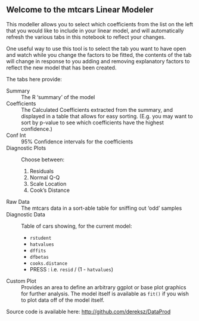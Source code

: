 ## Welcome to the mtcars Linear Modeler

This modeller allows you to select which coefficients from the list on the left
that you would like to include in your linear model, and will automatically
refresh the various tabs in this notebook to reflect your changes.

One useful way to use this tool is to select the tab you want to have open
and watch while you change the factors to be fitted, the contents of the tab will change 
in response to you adding and removing explanatory factors to reflect the new model
that has been created.

The tabs here provide:

Summary
  : The R 'summary' of the model

Coefficients
  : The Calculated Coefficients extracted from the summary,
    and displayed in a table that allows for easy sorting.
    (E.g. you may want to sort by p-value to see which coefficients
    have the highest confidence.)

Conf Int
  : 95% Confidence intervals for the coefficients

Diagnostic Plots
  : Choose between:
  
      1. Residuals
      1. Normal Q-Q
      1. Scale Location
      1. Cook's Distance

Raw Data
  : The mtcars data in a sort-able table for sniffing out 'odd' samples
  
Diagnostic Data
  : Table of cars showing, for the current model:
  
      - `rstudent`
      - `hatvalues`
      - `dffits`
      - `dfbetas`
      - `cooks.distance`
      - PRESS : i.e. `resid` / (1 - `hatvalues`)
    
Custom Plot
  : Provides an area to define an arbitrary ggplot or base plot graphics for
    further analysis.  The model itself is available as `fit()` if you wish to
    plot data off of the model itself.

Source code is available here: <http://github.com/dereksz/DataProd>